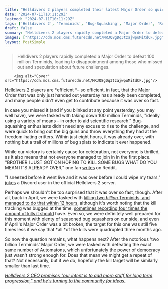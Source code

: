 ```yaml
---
title: "Helldivers 2 players completed their latest Major Order so quickly that many didn't even get to participate: 'WHAT DO YOU MEAN IT'S ALREADY OVER?'"
date: "2024-07-11T10:11:29Z"
lastmod: "2024-07-11T10:11:29Z"
tags: ['Helldivers 2', 'Terminids', 'Bug-Squashing', 'Major Order', 'Reddit', 'Discord', 'Automatons', 'Democracy']
draft: false
summary: "Helldivers 2 players rapidly completed a Major Order to defeat 100 million Terminids, leading to disappointment among those who missed out and speculation about future challenges."
images: ["https://cdn.mos.cms.futurecdn.net/MRJQ8gDq3tzajwpuMitdCF.jpg"]
layout: PostSimple
---
```

> Helldivers 2 players rapidly completed a Major Order to defeat 100 million Terminids, leading to disappointment among those who missed out and speculation about future challenges.


        <img alt="Cover" src="https://cdn.mos.cms.futurecdn.net/MRJQ8gDq3tzajwpuMitdCF.jpg"/>
        
[<u>Helldivers 2</u>](https://www.gamesradar.com/helldivers-2-guide/) players are *efficient *– so efficient, in fact, that the Major Order that was only just handed out yesterday has already been completed, and many people didn't even get to contribute because it was over so fast. 

In case you missed it (and if you blinked at any point yesterday, you may well have), we were tasked with taking down 100 million Terminids, "ideally using a variety of means – in order to aid scientific research." Bug-squashing enthusiasts didn't need any excuse to rise to the challenge, and were quick to bring out the big guns and throw everything they had at the freedom-hating critters. Within just eight hours, it was already over, with nothing but a trail of millions of bug splats to indicate it ever happened.  

While our victory is certainly cause for celebration, not everyone is thrilled, as it also means that not everyone managed to join in in the first place. "BROTHER I JUST GOT ON HOPING TO KILL SOME BUGS WHAT DO YOU MEAN IT'S ALREADY OVER," one fan [<u>writes</u>](https://www.reddit.com/r/Helldivers/comments/1e05avl/comment/lckwk7j/?utm_source=share&utm_medium=web3x&utm_name=web3xcss&utm_term=1&utm_content=share_button) on Reddit.

"I sneezed before it went live and it was over before I could wipe my tears," [<u>jokes</u>](https://discord.com/channels/1102970375731691612/1102973812179488798/1260700980199162048) a Discord user in the official Helldivers 2 server. 

Perhaps we shouldn't be too surprised that it was over so fast, though. After all, back in April, we were tasked with [<u>killing two </u><u><em>billion </em></u><u>Terminids, and managed to do that within 12 hours</u>](https://www.gamesradar.com/helldivers-2-players-think-theyve-squished-2-billion-terminids-in-12-hours-but-some-are-worried-the-latest-major-order-was-tracking-kills-wrong/), although it's worth noting that the kill tracking was bugged at the time, [<u>sometimes recording four times the amount of kills it should</u>](https://www.gamesradar.com/games/third-person-shooter/after-helldivers-2-fixed-the-bug-that-helped-players-squish-2-billion-terminids-in-24-hours-a-new-major-order-pits-them-against-2-billion-bots-instead/) have. Even so, we were definitely well prepared for this moment with plenty of seasoned bug squashers on our side, and even if April's Major Order was a bit broken, the target for this one was still five times less if we say that *all *of the kills were quadrupled three months ago.

So now the question remains, what happens next? After the notorious 'two billion Terminids' Major Order, we were tasked with defeating the exact same number of Automatons, which unfortunately the power of democracy just wasn't strong enough for. Does that mean we might get a repeat of that? Not necessarily, but if we do, hopefully the kill target will be similarly smaller than last time. 

[<u><em>Helldivers 2 CEO promises "our intent is to add more stuff for long term progression," and he's turning to the community for ideas.</em></u>](https://www.gamesradar.com/games/third-person-shooter/helldivers-2-ceo-promises-our-intent-is-to-add-more-stuff-for-long-term-progression-and-hes-turning-to-the-community-for-ideas/)
        
